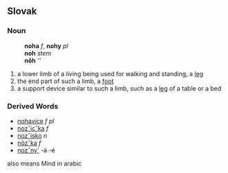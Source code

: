 ==Slovak==
===Noun===
:'''noha''' ''f'', '''nohy''' ''pl''
:'''noh''' ''stem''
:'''nôh''' ''{{genpl}}
:{{decpat}} {{zena}}
#a lower limb of a living being used for walking and standing, a [[leg]]
#the end part of such a limb, a [[foot]]
#a support device similar to such a limb, such as a [[leg]] of a table or a bed
===Derived Words===
* [[nohavice]] ''f pl''
* [[nozˇicˇka]] ''f''
* [[nozˇisko]] ''n''
* [[nôzˇka]] ''f''
* [[nozˇny´]] -á -é
also means Mind in arabic